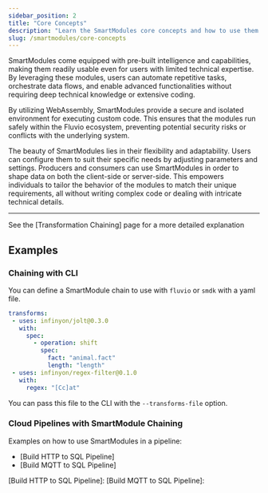 ```yaml
---
sidebar_position: 2
title: "Core Concepts"
description: "Learn the SmartModules core concepts and how to use them."
slug: /smartmodules/core-concepts
---
```


SmartModules come equipped with pre-built intelligence and capabilities, making them readily usable even for users with limited technical expertise. By leveraging these modules, users can automate repetitive tasks, orchestrate data flows, and enable advanced functionalities without requiring deep technical knowledge or extensive coding.

By utilizing WebAssembly, SmartModules provide a secure and isolated environment for executing custom code. This ensures that the modules run safely within the Fluvio ecosystem, preventing potential security risks or conflicts with the underlying system.

The beauty of SmartModules lies in their flexibility and adaptability. Users can configure them to suit their specific needs by adjusting parameters and settings. Producers and consumers can use SmartModules in order to shape data on both the client-side or server-side. This empowers individuals to tailor the behavior of the modules to match their unique requirements, all without writing complex code or dealing with intricate technical details.

---

See the [Transformation Chaining] page for a more detailed explanation

## Examples

### Chaining with CLI

You can define a SmartModule chain to use with `fluvio` or `smdk` with a yaml file.

```yaml
transforms:
 - uses: infinyon/jolt@0.3.0
   with:
     spec:
       - operation: shift
         spec:
           fact: "animal.fact"
           length: "length"
 - uses: infinyon/regex-filter@0.1.0
   with:
     regex: "[Cc]at"
```

You can pass this file to the CLI with the `--transforms-file` option.


### Cloud Pipelines with SmartModule Chaining

Examples on how to use SmartModules in a pipeline:
* [Build HTTP to SQL Pipeline]
* [Build MQTT to SQL Pipeline]

[Build HTTP to SQL Pipeline]:
[Build MQTT to SQL Pipeline]:

